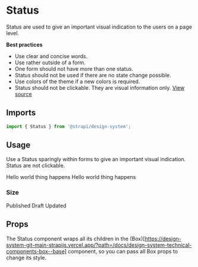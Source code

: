 <!--- Status.stories.mdx --->


<Meta title="Design System/Components/Status" component={Status} />

# Status

Status are used to give an important visual indication to the users on a page level.

**Best practices**

- Use clear and concise words.
- Use rather outside of a form.
- One form should not have more than one status.
- Status should not be used if there are no state change possible.
- Use colors of the theme if a new colors is required.
- Status should not be clickable. They are visual information only.
  [View source](https://github.com/strapi/design-system/tree/main/packages/strapi-design-system/src/Status)

## Imports

```js
import { Status } from '@strapi/design-system';
```

## Usage

Use a Status sparingly within forms to give an important visual indication. Status are not clickable.

<Canvas>
  <Story name="base">
    <Stack spacing={3}>
      <Status variant="success" showBullet={false}>
        <Typography>
          Hello world <Typography fontWeight="bold">thing happens</Typography>
        </Typography>
      </Status>
      <Status variant="secondary" showBullet={false}>
        <Typography>
          Hello world <Typography fontWeight="bold">thing happens</Typography>
        </Typography>
      </Status>
    </Stack>
  </Story>
</Canvas>

### Size

<Canvas>
  <Story name="size S">
    <Stack spacing={3}>
      <Status variant="success" size="S" showBullet={false}>
        <Typography fontWeight="bold" textColor="success700">
          Published
        </Typography>
      </Status>
      <Status variant="secondary" size="S" showBullet={false}>
        <Typography fontWeight="bold" textColor="secondary700">
          Draft
        </Typography>
      </Status>
      <Status variant="alternative" size="S" showBullet={false}>
        <Typography fontWeight="bold" textColor="alternative700">
          Updated
        </Typography>
      </Status>
    </Stack>
  </Story>
</Canvas>

## Props

The Status component wraps all its children in the
(Box)[https://design-system-git-main-strapijs.vercel.app/?path=/docs/design-system-technical-components-box--base]
component, so you can pass all Box props to change its style.

<ArgsTable of={Status} />
